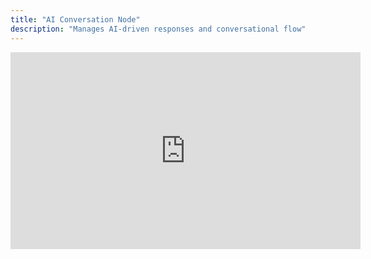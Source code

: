 ```yaml
---
title: "AI Conversation Node"
description: "Manages AI-driven responses and conversational flow"
---
```


<iframe width="560" height="315" src="https://www.youtube.com/embed/xUmMmHE_0tU?list=PL4Esdvw6Uoe2hhGH996R9_fkN32XqM0C-" title="AI Conversation Node" frameborder="0" allow="accelerometer; autoplay; clipboard-write; encrypted-media; gyroscope; picture-in-picture; web-share" referrerpolicy="strict-origin-when-cross-origin" allowfullscreen />

## Overview

The **AI Conversation Node** is the core component of a workflow in **Plura AI**. This node is responsible for handling dynamic conversations, processing user inputs, and generating responses based on configured settings. As one of the most frequently used nodes, it provides essential control over how the AI interacts within a workflow.

<img
  width="400"
  src="/images/ai-conversation-node.png"
  alt="AI Conversation Node"
/>

The **AI Conversation Node** includes all standard node functionalities outlined in the **Node Overview**, such as **Response Setup, Data Extraction, Global Node Settings, Voice Settings, and Behavior Refinement**. However, it differs in one key aspect: **Channel Settings**.

## Channel Settings

<img
  width="600"
  src="/images/channel-settings.png"
  alt="Channel Settings"
/>

This node adapts to different communication channels, allowing it to function effectively in various environments such as **SMS, Webchat, WhatsApp, Voice, RCS, Facebook, Instagram, and Omnichannel**. These settings enable the AI to tailor responses and interaction styles based on the platform, ensuring a seamless user experience.

## Core Features

- **Dynamic Response Handling** - Supports AI-generated and static responses to create structured yet natural conversations.
- **Decision Triggers** - Controls conversation flow based on user input and predefined conditions.
- **Stay Condition** - Ensures critical information is gathered before proceeding.
- **Data Extraction** - Captures and stores important user inputs for later use.
- **Voice & Behavior Settings** - Fine-tunes AI speech and interaction style.

For a deeper understanding of how this node integrates into a workflow, refer to the **Building Workflows** section.